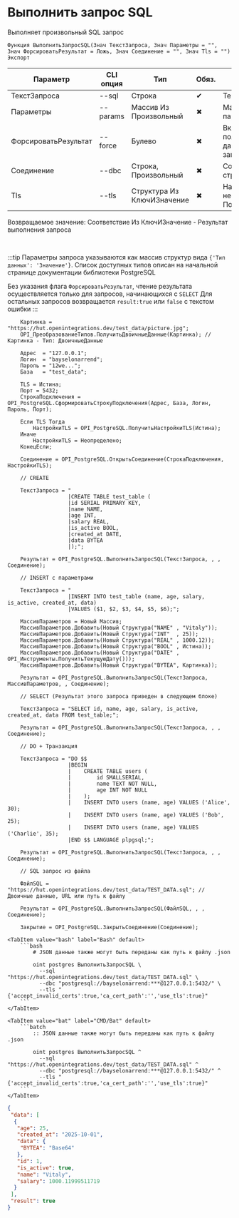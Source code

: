 ﻿---
sidebar_position: 4
description: Выполнить запрос SQL и другие функции для работы с PostgreSQL в Открытом пакете интеграций - бесплатной open-source библиотеке интеграций для 1С:Предприятие 8, OneScript и CLI
keywords: [1C, 1С, 1С:Предприятие, 1С:Предприятие 8.3, API, Интеграция, Сервисы, Обмен, OneScript, CLI, PostgreSQL]
---


# Выполнить запрос SQL
 Выполняет произвольный SQL запрос



`Функция ВыполнитьЗапросSQL(Знач ТекстЗапроса, Знач Параметры = "", Знач ФорсироватьРезультат = Ложь, Знач Соединение = "", Знач Tls = "") Экспорт`

  | Параметр | CLI опция | Тип | Обяз. | Назначение |
  |-|-|-|-|-|
  | ТекстЗапроса | --sql | Строка | &#x2714; | Текст запроса к базе |
  | Параметры | --params | Массив Из Произвольный | &#x2716; | Массив позиционных параметров запроса |
  | ФорсироватьРезультат | --force | Булево | &#x2716; | Включает попытку получения результата, даже для не SELECT запросов |
  | Соединение | --dbc | Строка, Произвольный | &#x2716; | Соединение или строка подключения |
  | Tls | --tls | Структура Из КлючИЗначение | &#x2716; | Настройки TLS, если необходимо. См. ПолучитьНастройкиTls |

  
  Возвращаемое значение:   Соответствие Из КлючИЗначение - Результат выполнения запроса

<br/>

:::tip
Параметры запроса указываются как массив структур вида `{'Тип данных': 'Значение'}`. Список доступных типов описан на начальной странице документации библиотеки PostgreSQL

Без указания флага `ФорсироватьРезультат`, чтение результата осуществляется только для запросов, начинающихся с `SELECT` Для остальных запросов возвращается `result:true` или `false` с текстом ошибки
:::
<br/>


```bsl title="Пример использования для 1С:Предприятие/OneScript"
    Картинка = "https://hut.openintegrations.dev/test_data/picture.jpg";
    OPI_ПреобразованиеТипов.ПолучитьДвоичныеДанные(Картинка); // Картинка - Тип: ДвоичныеДанные

    Адрес  = "127.0.0.1";
    Логин  = "bayselonarrend";
    Пароль = "12we...";
    База   = "test_data";

    TLS = Истина;
    Порт = 5432;
    СтрокаПодключения = OPI_PostgreSQL.СформироватьСтрокуПодключения(Адрес, База, Логин, Пароль, Порт);

    Если TLS Тогда
        НастройкиTLS = OPI_PostgreSQL.ПолучитьНастройкиTLS(Истина);
    Иначе
        НастройкиTLS = Неопределено;
    КонецЕсли;

    Соединение = OPI_PostgreSQL.ОткрытьСоединение(СтрокаПодключения, НастройкиTLS);

    // CREATE

    ТекстЗапроса = "
                   |CREATE TABLE test_table (
                   |id SERIAL PRIMARY KEY,
                   |name NAME,
                   |age INT,
                   |salary REAL,
                   |is_active BOOL,
                   |created_at DATE,
                   |data BYTEA
                   |);";

    Результат = OPI_PostgreSQL.ВыполнитьЗапросSQL(ТекстЗапроса, , , Соединение);

    // INSERT с параметрами

    ТекстЗапроса = "
                   |INSERT INTO test_table (name, age, salary, is_active, created_at, data)
                   |VALUES ($1, $2, $3, $4, $5, $6);";

    МассивПараметров = Новый Массив;
    МассивПараметров.Добавить(Новый Структура("NAME" , "Vitaly"));
    МассивПараметров.Добавить(Новый Структура("INT"  , 25));
    МассивПараметров.Добавить(Новый Структура("REAL" , 1000.12));
    МассивПараметров.Добавить(Новый Структура("BOOL" , Истина));
    МассивПараметров.Добавить(Новый Структура("DATE" , OPI_Инструменты.ПолучитьТекущуюДату()));
    МассивПараметров.Добавить(Новый Структура("BYTEA", Картинка));

    Результат = OPI_PostgreSQL.ВыполнитьЗапросSQL(ТекстЗапроса, МассивПараметров, , Соединение);

    // SELECT (Результат этого запроса приведен в следующем блоке)

    ТекстЗапроса = "SELECT id, name, age, salary, is_active, created_at, data FROM test_table;";

    Результат = OPI_PostgreSQL.ВыполнитьЗапросSQL(ТекстЗапроса, , , Соединение);

    // DO + Транзакция

    ТекстЗапроса = "DO $$
                   |BEGIN
                   |    CREATE TABLE users (
                   |        id SMALLSERIAL,
                   |        name TEXT NOT NULL,
                   |        age INT NOT NULL
                   |    );
                   |    INSERT INTO users (name, age) VALUES ('Alice', 30);
                   |    INSERT INTO users (name, age) VALUES ('Bob', 25);
                   |    INSERT INTO users (name, age) VALUES ('Charlie', 35);
                   |END $$ LANGUAGE plpgsql;";

    Результат = OPI_PostgreSQL.ВыполнитьЗапросSQL(ТекстЗапроса, , , Соединение);

    // SQL запрос из файла

    ФайлSQL = "https://hut.openintegrations.dev/test_data/TEST_DATA.sql"; // Двоичные данные, URL или путь к файлу

    Результат = OPI_PostgreSQL.ВыполнитьЗапросSQL(ФайлSQL, , , Соединение);

    Закрытие = OPI_PostgreSQL.ЗакрытьСоединение(Соединение);
```
    

 <Tabs>
  
    <TabItem value="bash" label="Bash" default>
        ```bash
            # JSON данные также могут быть переданы как путь к файлу .json
            
            oint postgres ВыполнитьЗапросSQL \
              --sql "https://hut.openintegrations.dev/test_data/TEST_DATA.sql" \
              --dbc "postgresql://bayselonarrend:***@127.0.0.1:5432/" \
              --tls "{'accept_invalid_certs':true,'ca_cert_path':'','use_tls':true}"
        ```
    </TabItem>
  
    <TabItem value="bat" label="CMD/Bat" default>
        ```batch
            :: JSON данные также могут быть переданы как путь к файлу .json
            
            oint postgres ВыполнитьЗапросSQL ^
              --sql "https://hut.openintegrations.dev/test_data/TEST_DATA.sql" ^
              --dbc "postgresql://bayselonarrend:***@127.0.0.1:5432/" ^
              --tls "{'accept_invalid_certs':true,'ca_cert_path':'','use_tls':true}"
        ```
    </TabItem>
</Tabs>


```json title="Результат"
{
 "data": [
  {
   "age": 25,
   "created_at": "2025-10-01",
   "data": {
    "BYTEA": "Base64"
   },
   "id": 1,
   "is_active": true,
   "name": "Vitaly",
   "salary": 1000.11999511719
  }
 ],
 "result": true
}
```
